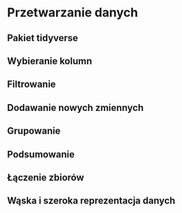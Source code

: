 # Przetwarzanie danych 

## Pakiet tidyverse

## Wybieranie kolumn

## Filtrowanie

## Dodawanie nowych zmiennych

## Grupowanie

## Podsumowanie

## Łączenie zbiorów

## Wąska i szeroka reprezentacja danych